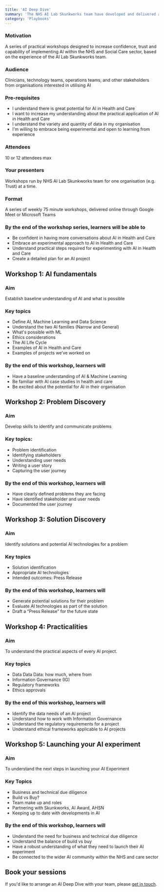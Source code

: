 ```yaml
---
title: 'AI Deep Dive'
summary: 'The NHS AI Lab Skunkworks team have developed and delivered a series of workshops to improve confidence working with AI.'
category: 'Playbooks'
---
```


### Motivation

A series of practical workshops designed to increase confidence, trust and capability of implementing AI within the NHS and Social Care sector, based on the experience of the AI Lab Skunkworks team.

### Audience

Clinicians, technology teams, operations teams, and other stakeholders from organisations interested in utilising AI

### Pre-requisites

* I understand there is great potential for AI in Health and Care
* I want to increase my understanding about the practical application of AI in Health and Care
* I understand the variety and quantity of data in my organisation
* I'm willing to embrace being experimental and open to learning from experience 

### Attendees

10 or 12 attendees max 

### Your presenters

Workshops run by NHS AI Lab Skunkworks team for one organisation (e.g. Trust) at a time.

### Format

A series of weekly 75 minute workshops, delivered online through Google Meet or Microsoft Teams

### By the end of the workshop series, learners will be able to

* Be confident in having more conversations about AI in Health and Care 
* Embrace an experimental approach to AI in Health and Care
* Understand practical steps required for experimenting with AI in Health and Care
* Create a detailed plan for an AI project

## Workshop 1: AI fundamentals 

### Aim

Establish baseline understanding of AI and what is possible

### Key topics

* Define AI, Machine Learning and Data Science
* Understand the two AI families (Narrow and General)
* What's possible with ML
* Ethics considerations
* The AI Life Cycle 
* Examples of AI in Health and Care
* Examples of projects we’ve worked on

### By the end of this workshop, learners will

* Have a baseline understanding of AI & Machine Learning
* Be familiar with AI case studies in health and care
* Be excited about the potential for AI in their organisation

## Workshop 2: Problem Discovery

### Aim

Develop skills to identify and communicate problems

### Key topics: 

* Problem identification
* Identifying stakeholders
* Understanding user needs 
* Writing a user story 
* Capturing the user journey

### By the end of this workshop, learners will

* Have clearly defined problems they are facing
* Have identified stakeholder and user needs
* Documented the user journey

## Workshop 3: Solution Discovery

### Aim

Identify solutions and potential AI technologies for a problem

### Key topics

* Solution identification
* Appropriate AI technologies
* Intended outcomes: Press Release

### By the end of this workshop, learners will

* Generate potential solutions for their problem
* Evaluate AI technologies as part of the solution
* Draft a “Press Release” for the future state

## Workshop 4: Practicalities

### Aim

To understand the practical aspects of every AI project.

### Key topics

* Data Data Data: how much, where from
* Information Governance (IG)
* Regulatory frameworks
* Ethics approvals

### By the end of this workshop, learners will

* Identify the data needs of an AI project
* Understand how to work with Information Governance
* Understand the regulatory requirements for a project
* Understand ethical frameworks applicable to AI projects

## Workshop 5: Launching your AI experiment

### Aim

To understand the next steps in launching your AI Experiment 

### Key Topics

* Business and technical due diligence
* Build vs Buy?
* Team make up and roles
* Partnering with Skunkworks, AI Award, AHSN
* Keeping up to date with developments in AI

### By the end of this workshop, learners will

* Understand the need for business and technical due diligence
* Understand the balance of build vs buy
* Have a robust understanding of what they need to launch their AI experiment
* Be connected to the wider AI community within the NHS and care sector

## Book your sessions

If you'd like to arrange an AI Deep Dive with your team, please [get in touch](mailto:ai-skunkworks@nhsx.nhs.uk?subject=AI%20Deep%20Dive%20enquiry).